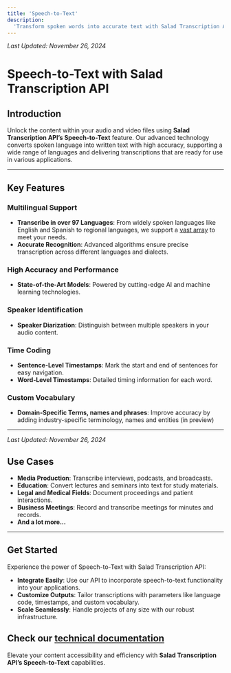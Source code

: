 ```yaml
---
title: 'Speech-to-Text'
description:
  'Transform spoken words into accurate text with Salad Transcription API’s powerful speech-to-text capabilities.'
---
```


*Last Updated: November 26, 2024*


# Speech-to-Text with Salad Transcription API

## Introduction

Unlock the content within your audio and video files using **Salad Transcription API’s Speech-to-Text** feature. Our
advanced technology converts spoken language into written text with high accuracy, supporting a wide range of languages
and delivering transcriptions that are ready for use in various applications.

---

## Key Features

### Multilingual Support

- **Transcribe in over 97 Languages**: From widely spoken languages like English and Spanish to regional languages, we
  support a [vast array](/guides/transcription/salad-transcription-api/speech-to-text#6-language-code) to meet your
  needs.
- **Accurate Recognition**: Advanced algorithms ensure precise transcription across different languages and dialects.

### High Accuracy and Performance

- **State-of-the-Art Models**: Powered by cutting-edge AI and machine learning technologies.

### Speaker Identification

- **Speaker Diarization**: Distinguish between multiple speakers in your audio content.

### Time Coding

- **Sentence-Level Timestamps**: Mark the start and end of sentences for easy navigation.
- **Word-Level Timestamps**: Detailed timing information for each word.

### Custom Vocabulary

- **Domain-Specific Terms, names and phrases**: Improve accuracy by adding industry-specific terminology, names and
  entities (in preview)

---

*Last Updated: November 26, 2024*


## Use Cases

- **Media Production**: Transcribe interviews, podcasts, and broadcasts.
- **Education**: Convert lectures and seminars into text for study materials.
- **Legal and Medical Fields**: Document proceedings and patient interactions.
- **Business Meetings**: Record and transcribe meetings for minutes and records.
- **And a lot more...**

---

## Get Started

Experience the power of Speech-to-Text with Salad Transcription API:

- **Integrate Easily**: Use our API to incorporate speech-to-text functionality into your applications.
- **Customize Outputs**: Tailor transcriptions with parameters like language code, timestamps, and custom vocabulary.
- **Scale Seamlessly**: Handle projects of any size with our robust infrastructure.

## Check our [technical documentation](/guides/transcription/salad-transcription-api/speech-to-text)

Elevate your content accessibility and efficiency with **Salad Transcription API’s Speech-to-Text** capabilities.
